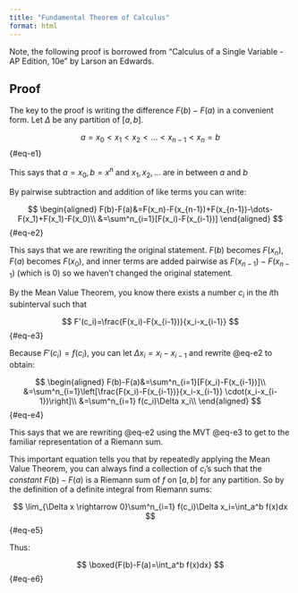 ```yaml
---
title: "Fundamental Theorem of Calculus"
format: html
---
```


Note, the following proof is borrowed from "Calculus of a Single Variable - AP Edition, 10e" by Larson an Edwards.

## Proof

The key to the proof is writing the difference $F(b)-F(a)$ in a convenient form. Let $\Delta$ be any partition of $[a,b]$.

$$
a=x_0<x_1<x_2<\dots<x_{n-1}<x_n=b
$${#eq-e1}

::: callout-note
This says that $a=x_0, b=x^n$ and $x_1, x_2, \dots$ are in between $a$ and $b$
:::

By pairwise subtraction and addition of like terms you can write:

$$
\begin{aligned}
F(b)-F(a)&=F(x_n)-F(x_{n-1})+F(x_{n-1})-\dots-F(x_1)+F(x_1)-F(x_0)\\
&=\sum^n_{i=1}[F(x_i)-F(x_{i-1})]
\end{aligned}
$${#eq-e2}

::: callout-note
This says that we are rewriting the original statement. $F(b)$ becomes $F(x_n)$, $F(a)$ becomes $F(x_0)$, and inner terms are added pairwise as $F(x_{n-1})-F(x_{n-1})$ (which is 0) so we haven't changed the original statement.
:::

By the Mean Value Theorem, you know there exists a number $c_i$ in the $i$th subinterval such that

$$
F'(c_i)=\frac{F(x_i)-F(x_{i-1})}{x_i-x_{i-1}}
$${#eq-e3}

Because $F'(c_i)=f(c_i)$, you can let $\Delta x_i=x_i-x_{i-1}$ and rewrite @eq-e2 to obtain:

$$
\begin{aligned}
F(b)-F(a)&=\sum^n_{i=1}[F(x_i)-F(x_{i-1})]\\
&=\sum^n_{i=1}\left[\frac{F(x_i)-F(x_{i-1})}{x_i-x_{i-1}}
\cdot(x_i-x_{i-1})\right]\\
&=\sum^n_{i=1} f(c_i)\Delta x_i\\
\end{aligned}
$$ {#eq-e4}

::: callout-note
This says that we are rewriting @eq-e2 using the MVT @eq-e3 to get to the familiar representation of a Riemann sum.
:::

This important equation tells you that by repeatedly applying the Mean Value Theorem, you can always find a collection of $c_i$'s such that the *constant* $F(b)-F(a)$ is a Riemann sum of $f$ on $[a,b]$ for any partition. So by the definition of a definite integral from Riemann sums:

$$
\lim_{\Delta x \rightarrow 0}\sum^n_{i=1} f(c_i)\Delta x_i=\int_a^b f(x)dx
$${#eq-e5}

Thus:

$$
\boxed{F(b)-F(a)=\int_a^b f(x)dx}
$${#eq-e6}
